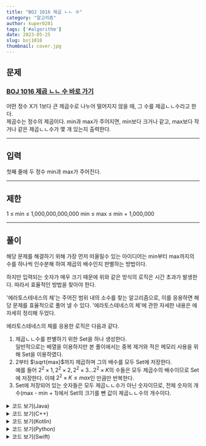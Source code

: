 ---
title: "BOJ 1016 제곱 ㄴㄴ 수"
category: "알고리즘"
author: kuper0201
tags: ['#algorithm']
date: 2023-05-25
slug: boj1016
thumbnail: cover.jpg
---


## 문제

### <a href="https://boj.kr/1016" target="_blank">BOJ 1016 제곱 ㄴㄴ 수 바로 가기</a>

어떤 정수 X가 1보다 큰 제곱수로 나누어 떨어지지 않을 때, 그 수를 제곱ㄴㄴ수라고 한다.<br/>
제곱수는 정수의 제곱이다. min과 max가 주어지면, min보다 크거나 같고, max보다 작거나 같은 제곱ㄴㄴ수가 몇 개 있는지 출력한다.

---

## 입력

첫째 줄에 두 정수 min과 max가 주어진다.

---

## 제한

1 ≤ min ≤ 1,000,000,000,000
min ≤ max ≤ min + 1,000,000

---

## 풀이

해당 문제를 해결하기 위해 가장 먼저 떠올릴수 있는 아이디어는 min부터 max까지의 수를 하나씩 인수분해 하여 제곱의 배수인지 판별하는 방법이다.

하지만 입력되는 숫자가 매우 크기 때문에 위와 같은 방식의 로직은 시간 초과가 발생한다. 따라서 효율적인 방법을 찾아야 한다.

'에라토스테네스의 체'는 주어진 범위 내의 소수를 찾는 알고리즘으로, 이를 응용하면 해당 문제를 효율적으로 풀어 낼 수 있다.
'에라토스테네스의 체'에 관한 자세한 내용은 <link>에 자세히 정리해 두었다.

에라토스테네스의 체를 응용한 로직은 다음과 같다.

1. 제곱ㄴㄴ수를 판별하기 위한 Set을 하나 생성한다.<br/>일반적으로는 배열을 이용하지만 본 풀이에서는 중복 제거와 적은 메모리 사용을 위해 Set을 이용하였다.
2. 2부터 $\sqrt{max}$까지 제곱하며 그의 배수를 모두 Set에 저장한다.<br/>예를 들어 $2^2 \times 1, 2^2 \times 2, 2^2 \times 3 ... 2^2 \times K$의 수들은 모두 제곱수의 배수이므로 Set에 저장한다. 이때 $2^2 \times K \leq max$인 만큼만 반복한다.
3. Set에 저장되어 있는 숫자들은 모두 제곱ㄴㄴ수가 아닌 숫자이므로, 전체 숫자의 개수(max - min + 1)에서 Set의 크기를 뺀 값이 제곱ㄴㄴ수의 개수이다.

<details markdown="1">
<summary>코드 보기(Java)</summary>

```javascript
import java.io.*;
import java.util.*;

public class Main {
    public static void main(String[] args) throws Exception {
        BufferedReader br = new BufferedReader(new InputStreamReader(System.in));
        HashSet<Long> set = new HashSet<>();

        // 시작과 끝 입력
        String[] str = br.readLine().split(" ");
        long min = Long.parseLong(str[0]);
        long max = Long.parseLong(str[1]);

        // 에라토스테네스의 체
        int end = (int)Math.sqrt(max);
        for(long i = 2; i <= end; i++) {
            long square = i * i;
            long start = min / square; // 시작점 계산
            if(min % square != 0) start++; // 시작점 보정

            // set에 제곱수 넣기
            for(long j = start; j * square <= max; j++) {
                set.add(j * square);
            }
        }

        // 전체 개수에서 제곱의 개수 빼기
        System.out.println(max - min + 1 - set.size());
    }
}
```
</details>

<details markdown="1">
<summary>코드 보기(C++)</summary>

```cpp
#include <iostream>
#include <cmath>
#include <set>

#define fastio ios_base::sync_with_stdio(false); cin.tie(nullptr); cout.tie(nullptr)
#define endl '\n'

using namespace std;

int main() {
    fastio;
    
    set<long> s;
    
    // 시작과 끝 입력
    long min, max;
    cin >> min >> max;

    // 에라토스테네스의 체
    int end = (int)sqrt(max);
    for(long i = 2; i <= end; i++) {
        long square = i * i;
        long start = min / square; // 시작점 계산
        if(min % square != 0) start++; // 시작점 보정

        // set에 제곱수 넣기
        for(long j = start; j * square <= max; j++) {
            s.insert(j * square);
        }
    }

    // 전체 개수에서 제곱의 개수 빼기
    cout << (max - min + 1 - s.size()) << endl;
    
    return 0;
}
```
</details>

<details markdown="1">
<summary>코드 보기(Kotlin)</summary>

```javascript
import kotlin.math.sqrt

fun main(args: Array<String>) = with(System.`in`.bufferedReader()) {
    var set: MutableSet<Long> = mutableSetOf()

    // 시작과 끝 입력
    var str = readLine().split(" ")
    var min = str[0].toLong()
    var max = str[1].toLong()

    // 에라토스테네스의 체
    var end = sqrt(max.toDouble()).toInt()
    for(i in 2..end) {
        var square = i * i
        var start = min / square // 시작점 계산
        if(min % square != 0L) start++ // 시작점 보정

        // set에 제곱수 넣기
        for(j in start..(max / square)) {
            set.add(j * square)
        }
    }

    // 전체 개수에서 제곱의 개수 빼기
    println(max - min + 1 - set.size)
}
```
</details>

<details markdown="1">
<summary>코드 보기(Python)</summary>

```python
from sys import stdin
import math

def main():
    s = set()

    # 시작과 끝 입력
    str = stdin.readline().split(" ")
    min = int(str[0])
    max = int(str[1])

    # 에라토스테네스의 체
    end = int(math.sqrt(max))
    for i in range(2, end + 1):
        square = i * i
        start = min // square # 시작점 계산
        if min % square != 0:
            start = start + 1 # 시작점 보정

        # set에 제곱수 넣기
        for j in range(start, (max // square) + 1):
            s.add(j * square)

    # 전체 개수에서 제곱의 개수 빼기
    print(max - min + 1 - len(s))

if __name__ == "__main__":
    main()
```
</details>

<details markdown="1">
<summary>코드 보기(Swift)</summary>

```cpp
import Foundation

func main() {
    var set =  Set<Int64>()

    // 시작과 끝 입력
    var str = readLine()!.split(separator: " ")
    var min = Int64(str[0])!
    var max = Int64(str[1])!

    // 에라토스테네스의 체
    var end = Int(sqrt(Double(max)))
    for i in 2..<end + 1 {
        var square = Int64(i) * Int64(i)
        var start = min / square // 시작점 계산
        if(min % square != 0) { // 시작점 보정
            start += 1
        }

        // set에 제곱수 넣기
        for j in start..<(max / square) + 1 {
            set.insert(j * square)
        }
    }

    // 전체 개수에서 제곱의 개수 빼기
    print(max - min + 1 - Int64(set.count))
}

main()
```
</details>